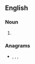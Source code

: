{{also|Roome}}
==English==

===Noun===
{{en-noun}}

# {{obsolete spelling of|room|lang=en}}

===Anagrams===
* {{l|en|mooer}}, {{l|en|Moore}}, {{l|en|Mooré}}, {{l|en|Romeo}}